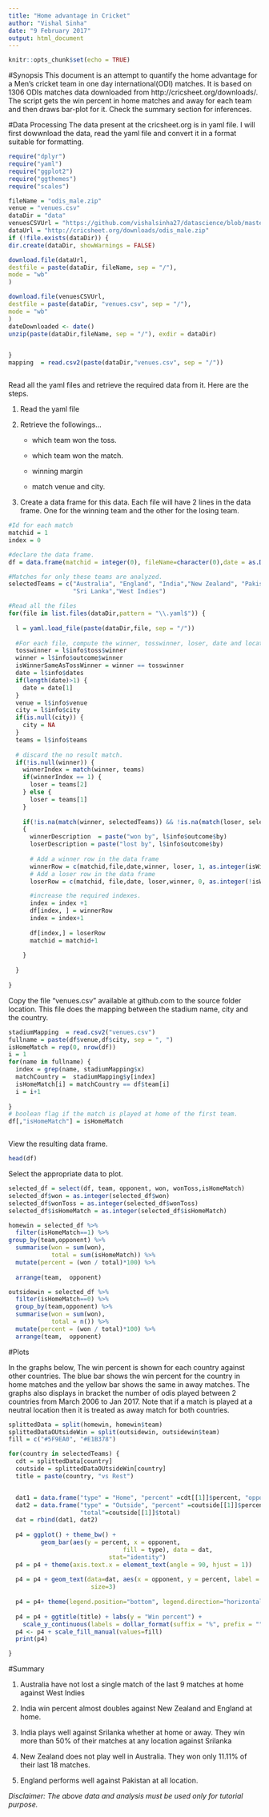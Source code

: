 ```yaml
---
title: "Home advantage in Cricket"
author: "Vishal Sinha"
date: "9 February 2017"
output: html_document
---
```


```r
knitr::opts_chunk$set(echo = TRUE)
```
#Synopsis
This document is an attempt to quantify the home advantage for a Men's cricket team in one day international(ODI) matches. It is based on 1306 ODIs matches data downloaded from http://cricsheet.org/downloads/. The script gets the win percent in home matches and away for each team and then draws bar-plot for it. Check the summary section for inferences. 

#Data Processing
The data present at the cricsheet.org is in yaml file. I will first dowwnload the data, read the yaml file and convert it in a format suitable for formatting.

```r
require("dplyr")
require("yaml")
require("ggplot2")
require("ggthemes")
require("scales")

````

```r


fileName = "odis_male.zip"
venue = "venues.csv"
dataDir = "data"
venuesCSVUrl = "https://github.com/vishalsinha27/datascience/blob/master/cricket/venues.csv"
dataUrl = "http://cricsheet.org/downloads/odis_male.zip"
if (!file.exists(dataDir)) {
dir.create(dataDir, showWarnings = FALSE)

download.file(dataUrl,
destfile = paste(dataDir, fileName, sep = "/"),
mode = "wb"
)

download.file(venuesCSVUrl,
destfile = paste(dataDir, "venues.csv", sep = "/"),
mode = "wb"
)
dateDownloaded <- date()
unzip(paste(dataDir,fileName, sep = "/"), exdir = dataDir)


}
mapping  = read.csv2(paste(dataDir,"venues.csv", sep = "/"))



```

Read all the yaml files and retrieve the required data from it. 
Here are the steps.

1. Read the yaml file

2. Retrieve the followings...

   + which team won the toss.
   
   + which team won the match.
   
   + winning margin
   
   + match venue and city. 
   
3. Create a data frame for this data. Each file will have 2 lines in the data frame. One for the winning team and the other for the losing team.

 

```r
#Id for each match
matchid = 1
index = 0

#declare the data frame.
df = data.frame(matchid = integer(0), fileName=character(0),date = as.Date(character()),team=character(0), opponent = character(0), won=numeric(0), wonToss = numeric(0), description = character(0), venue=character(0), city=character(0) ,stringsAsFactors=FALSE)

#Matches for only these teams are analyzed. 
selectedTeams = c("Australia", "England", "India","New Zealand", "Pakistan", "South Africa",
                  "Sri Lanka","West Indies")

#Read all the files
for(file in list.files(dataDir,pattern = "\\.yaml$")) {
  
  l = yaml.load_file(paste(dataDir,file, sep = "/"))
  
  #For each file, compute the winner, tosswinner, loser, date and location. 
  tosswinner = l$info$toss$winner
  winner = l$info$outcome$winner
  isWinnerSameAsTossWinner = winner == tosswinner
  date = l$info$dates
  if(length(date)>1) {
    date = date[1]
  }
  venue = l$info$venue
  city = l$info$city
  if(is.null(city)) {
    city = NA
  }
  teams = l$info$teams
  
  # discard the no result match. 
  if(!is.null(winner)) {
    winnerIndex = match(winner, teams)
    if(winnerIndex == 1) {
      loser = teams[2]
    } else {
      loser = teams[1]
    }
    
    if(!is.na(match(winner, selectedTeams)) && !is.na(match(loser, selectedTeams)))
    {
      winnerDescription  = paste("won by", l$info$outcome$by)
      loserDescription = paste("lost by", l$info$outcome$by)
     
      # Add a winner row in the data frame 
      winnerRow = c(matchid,file,date,winner, loser, 1, as.integer(isWinnerSameAsTossWinner), winnerDescription, venue, city)
      # Add a loser row in the data frame
      loserRow = c(matchid, file,date, loser,winner, 0, as.integer(!isWinnerSameAsTossWinner), loserDescription, venue, city)

      #increase the required indexes.
      index = index +1
      df[index, ] = winnerRow
      index = index+1
      
      df[index,] = loserRow
      matchid = matchid+1
      
    }
    
  } 
  
}
```

Copy the file "venues.csv" available at github.com to the source folder location.
This file does the mapping between the stadium name, city and the country. 



```r
stadiumMapping  = read.csv2("venues.csv")
fullname = paste(df$venue,df$city, sep = ", ")
isHomeMatch = rep(0, nrow(df))
i = 1
for(name in fullname) {
  index = grep(name, stadiumMapping$x)
  matchCountry =  stadiumMapping$y[index]
  isHomeMatch[i] = matchCountry == df$team[i]
  i = i+1
  
}
# boolean flag if the match is played at home of the first team. 
df[,"isHomeMatch"] = isHomeMatch



```
View the resulting data frame.
```r
head(df)
```

Select the appropriate data to plot.
```r

selected_df = select(df, team, opponent, won, wonToss,isHomeMatch)
selected_df$won = as.integer(selected_df$won)
selected_df$wonToss = as.integer(selected_df$wonToss)
selected_df$isHomeMatch = as.integer(selected_df$isHomeMatch)

homewin = selected_df %>%
  filter(isHomeMatch==1) %>%
group_by(team,opponent) %>%
  summarise(won = sum(won), 
            total = sum(isHomeMatch)) %>%
  mutate(percent = (won / total)*100) %>%
  
  arrange(team,  opponent)

outsidewin = selected_df %>%
  filter(isHomeMatch==0) %>%
  group_by(team,opponent) %>%
  summarise(won = sum(won), 
            total = n()) %>%
  mutate(percent = (won / total)*100) %>%
  arrange(team,  opponent)
```




#Plots

In the graphs below, The win percent is shown for each country against other countries. The blue bar shows the win percent for the country in home matches and the yellow bar shows the same in away matches. The graphs also displays in bracket the number of odis played between 2 countries from March 2006 to Jan 2017. 
Note that if a match is played at a neutral location then it is treated as away match for both countries.

```r
splittedData = split(homewin, homewin$team)
splittedDataOUtsideWin = split(outsidewin, outsidewin$team)
fill = c("#5F9EA0", "#E1B378")

for(country in selectedTeams) {
  cdt = splittedData[country] 
  coutside = splittedDataOUtsideWin[country]
  title = paste(country, "vs Rest")


  dat1 = data.frame("type" = "Home", "percent" =cdt[[1]]$percent, "opponent"=cdt[[1]]$opponent, "total"=cdt[[1]]$total)
  dat2 = data.frame("type" = "Outside", "percent" =coutside[[1]]$percent, "opponent"=coutside[[1]]$opponent,
                    "total"=coutside[[1]]$total)
  dat = rbind(dat1, dat2)
  
  p4 = ggplot() + theme_bw() +
         geom_bar(aes(y = percent, x = opponent, 
                                fill = type), data = dat,
                            stat="identity")
  p4 = p4 + theme(axis.text.x = element_text(angle = 90, hjust = 1))
  
  p4 = p4 + geom_text(data=dat, aes(x = opponent, y = percent, label = paste0(round(percent,2),"%"," (",total,")")),
                       size=3)
  
  p4 = p4+ theme(legend.position="bottom", legend.direction="horizontal", legend.title = element_blank())
  
  p4 = p4 + ggtitle(title) + labs(y = "Win percent") +  
    scale_y_continuous(labels = dollar_format(suffix = "%", prefix = "")) 
  p4 <- p4 + scale_fill_manual(values=fill)
  print(p4)

}


```


#Summary


1. Australia have not lost a single match of the last 9 matches at home against West Indies

2. India win percent almost doubles against New Zealand and England at home.

3. India plays well against Srilanka whether at home or away. They win more than 50% of their matches at any location against Srilanka

4. New Zealand does not play well in Australia. They won only 11.11% of their last 18 matches. 

5. England performs well against Pakistan at all location.  


*Disclaimer: The above data and analysis must be used only for tutorial purpose.*




